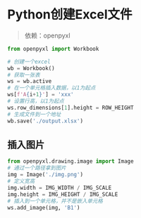 # Python创建Excel文件

> 依赖：openpyxl

```python
from openpyxl import Workbook

# 创建一个excel
wb = Workbook()
# 获取一张表
ws = wb.active
# 在一个单元格插入数据，以1为起点
ws[f'A{i+1}'] = 'xxx'
# 设置行高，以1为起点
ws.row_dimensions[1].height = ROW_HEIGHT
# 生成文件到一个地址
wb.save('./output.xlsx')
```

## 插入图片

```python
from openpyxl.drawing.image import Image
# 通过一个路径拿到图片
img = Image('./img.png')
# 定义宽高
img.width = IMG_WIDTH / IMG_SCALE
img.height = IMG_HEIGHT / IMG_SCALE
# 插入到一个单元格，并不是嵌入单元格
ws.add_image(img, 'B1')
```